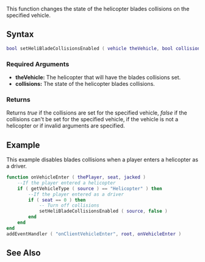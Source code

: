  
{{Client function}}
This function changes the state of the helicopter blades collisions on the specified vehicle.

==Syntax== 
<syntaxhighlight lang="lua">
bool setHeliBladeCollisionsEnabled ( vehicle theVehicle, bool collisions )
</syntaxhighlight>
{{New feature/item|3.0141|1.4.0|6987|{{OOP||[[/vehicle.md|vehicle]]:setHeliBladeCollisionsEnabled|heliBladeCollisionsEnabled|getHeliBladeCollisionsEnabled}}}}

===Required Arguments=== 
*'''theVehicle:''' The helicopter that will have the blades collisions set.
*'''collisions:''' The state of the helicopter blades collisions.

===Returns===
Returns ''true'' if the collisions are set for the specified vehicle, ''false'' if the collisions can't be set for the specified vehicle, if the vehicle is not a helicopter or if invalid arguments are specified.

==Example== 
<section name="Client" class="client" show="true">
This example disables blades collisions when a player enters a helicopter as a driver.
<syntaxhighlight lang="lua">
function onVehicleEnter ( thePlayer, seat, jacked )
	--If the player entered a helicopter
	if ( getVehicleType ( source ) == "Helicopter" ) then
		--If the player entered as a driver
		if ( seat == 0 ) then
			-- Turn off collisions
			setHeliBladeCollisionsEnabled ( source, false )
		end
	end
end
addEventHandler ( "onClientVehicleEnter", root, onVehicleEnter )
</syntaxhighlight>
</section>

==See Also==
{{Client vehicle functions}}